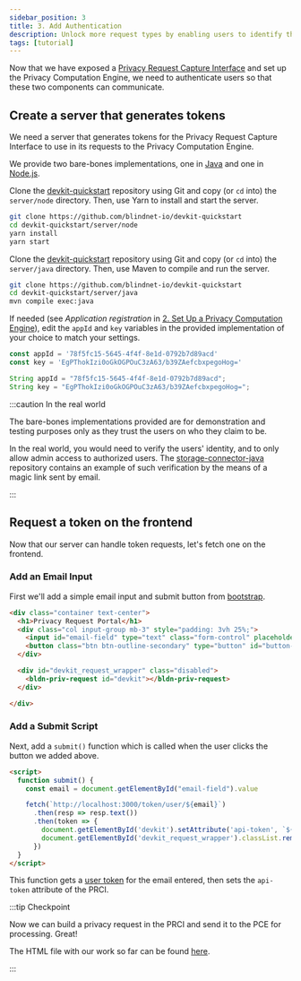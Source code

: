 ```yaml
---
sidebar_position: 3
title: 3. Add Authentication
description: Unlock more request types by enabling users to identify themselves
tags: [tutorial]
---
```



Now that we have exposed a [Privacy Request Capture Interface](https://github.com/blindnet-io/devkit-quickstart/blob/main/web/expose-request-interface.html)
and set up the Privacy Computation Engine, we need to authenticate users so that these two components can communicate.

## Create a server that generates tokens

We need a server that generates tokens for the Privacy Request Capture Interface to use in its requests to the Privacy
Computation Engine.

We provide two bare-bones implementations, one in [Java](https://github.com/blindnet-io/devkit-quickstart/tree/main/server/java)
and one in [Node.js](https://github.com/blindnet-io/devkit-quickstart/tree/main/server/node).

<Tabs groupId="lang-server">
<TabItem value="node" label="Node.js" default>

Clone the [devkit-quickstart](https://github.com/blindnet-io/devkit-quickstart) repository using Git and copy
(or `cd` into) the `server/node` directory. Then, use Yarn to install and start the server.

```bash
git clone https://github.com/blindnet-io/devkit-quickstart
cd devkit-quickstart/server/node
yarn install
yarn start
```

</TabItem>
<TabItem value="java" label="Java">

Clone the [devkit-quickstart](https://github.com/blindnet-io/devkit-quickstart) repository using Git and copy
(or `cd` into) the `server/java` directory. Then, use Maven to compile and run the server.

```bash
git clone https://github.com/blindnet-io/devkit-quickstart
cd devkit-quickstart/server/java
mvn compile exec:java
```

</TabItem>
</Tabs>

If needed (see *Application registration* in [2. Set Up a Privacy Computation Engine](./pce-set-up)), edit
the `appId` and `key` variables in the provided implementation of your choice to match your settings.

<Tabs groupId="lang-server">
<TabItem value="node" label="Node.js" default>

```js
const appId = '78f5fc15-5645-4f4f-8e1d-0792b7d89acd'
const key = 'EgPThokIzi0oGkOGPOuC3zA63/b39ZAefcbxpegoHog='
```

</TabItem>
<TabItem value="java" label="Java">

```java
String appId = "78f5fc15-5645-4f4f-8e1d-0792b7d89acd";
String key = "EgPThokIzi0oGkOGPOuC3zA63/b39ZAefcbxpegoHog=";
```

</TabItem>
</Tabs>

:::caution In the real world

The bare-bones implementations provided are for demonstration and testing purposes only as they trust the users on who
they claim to be.

In the real world, you would need to verify the users' identity, and to only allow admin access to authorized users.
The [storage-connector-java](https://github.com/blindnet-io/storage-connector-java) repository contains an example
of such verification by the means of a magic link sent by email.

:::

## Request a token on the frontend

Now that our server can handle token requests, let's fetch one on the frontend.

### Add an Email Input

First we'll add a simple email input and submit button from [bootstrap](https://getbootstrap.com/docs/5.2/forms/input-group/).

```html
<div class="container text-center">
  <h1>Privacy Request Portal</h1>
  <div class="col input-group mb-3" style="padding: 3vh 25%;">
    <input id="email-field" type="text" class="form-control" placeholder="Email Address" aria-label="Email Address" aria-describedby="button-addon2">
    <button class="btn btn-outline-secondary" type="button" id="button-addon2" onclick="submit()">Submit</button>
  </div>

  <div id="devkit_request_wrapper" class="disabled">
    <bldn-priv-request id="devkit"></bldn-priv-request>
  </div>

</div>
```

### Add a Submit Script

Next, add a `submit()` function which is called when the user clicks the button we added above.

```html
<script>
  function submit() {
    const email = document.getElementById("email-field").value

    fetch(`http://localhost:3000/token/user/${email}`)
      .then(resp => resp.text())
      .then(token => {
        document.getElementById('devkit').setAttribute('api-token', `${token}`)
        document.getElementById('devkit_request_wrapper').classList.remove("disabled")
      })
  }
</script>
```

This function gets a [user token](/docs/authentication/tokens) for the email entered, then sets the `api-token` attribute of the PRCI.

:::tip Checkpoint

Now we can build a privacy request in the PRCI and send it to the PCE for processing. Great!

The HTML file with our work so far can be found [here](https://github.com/blindnet-io/devkit-quickstart/blob/main/web/add-authentication.html).

:::